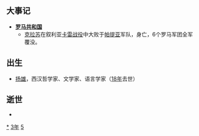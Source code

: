 {{yearTOC|-53|西汉'''[[甘露_(汉宣帝)|甘露]]元年'''}}

== 大事记 ==
* '''[[罗马共和国|罗马共和国]]'''
** [[克拉苏|克拉苏]]在叙利亚[[卡雷战役|卡雷战役]]中大败于[[帕提亚|帕提亚]]军队，身亡，6个罗马军团全军覆没。

== 出生 ==
* [[扬雄|扬雄]]，西汉哲学家、文学家、语言学家（[[18年|18年]]去世）

== 逝世 ==
{{Wikisource year mention}}
*

[[Category:前53年|*]]
[[Category:前50年代|3年]]
[[Category:前1世纪各年|5]]